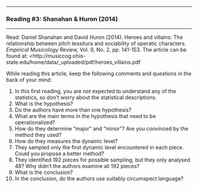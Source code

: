 

------------------------------------------------------------------------

### Reading #3: Shanahan & Huron (2014)

------------------------------------------------------------------------

Read: Daniel Shanahan and David Huron (2014). Heroes and villains: The
relationship between pitch tessitura and sociability of operatic
characters. *Empirical Musicology Review,* Vol. 9, No. 2, pp. 141-153.
The article can be found at:
<http://musiccog.ohio-state.edu/home/data/_uploaded/pdf/heroes_villains.pdf

While reading this article, keep the following comments and questions
in the back of your mind:

1.  In this first reading, you are not expected to understand any of
    the statistics, so don't worry about the statistical descriptions.
2.  What is the hypothesis?
3.  Do the authors have more than one hypothesis?
4.  What are the main terms in the hypothesis that need to be
    operationalized?
5.  How do they determine "major" and "minor"? Are you convinced by
    the method they used?
6.  How do they measures the dynamic level?
7.  They sampled only the first dynamic level encountered in each
    piece. Could you propose a better method?
8.  They identified 192 pieces for possible sampling, but they only
    analysed 48? Why didn't the authors examine all 192 pieces?
9.  What is the conclusion?
10. In the conclusion, do the authors use suitably circumspect
    language?
